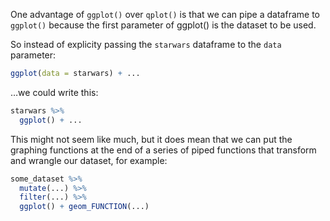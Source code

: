 One advantage of `ggplot()` over `qplot()` is that we can pipe a dataframe to `ggplot()` because the first parameter of ggplot() is the dataset to be used.

So instead of explicity passing the `starwars` dataframe to the `data` parameter:

```r
ggplot(data = starwars) + ...
```

...we could write this:

```r
starwars %>%
  ggplot() + ...
```

This might not seem like much, but it does mean that we can put the graphing functions at the end of a series of piped functions that transform and wrangle our dataset, for example:

```r
some_dataset %>%
  mutate(...) %>%
  filter(...) %>%
  ggplot() + geom_FUNCTION(...)
```


